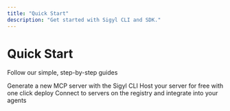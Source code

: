 ```yaml
---
title: "Quick Start"
description: "Get started with Sigyl CLI and SDK."
---
```


# Quick Start
Follow our simple, step-by-step guides

<Columns cols={2}>
<Card
  title="Build"
  description="Create and configure MCP servers from scratch or existing projects."
  icon="settings"
  href="docs/build-overview"
>
  Generate a new MCP server with the Sigyl CLI
</Card>
<Card
  title="Deploy"
  description="Deploy your MCP server to the cloud with one click."
  icon="server"
  href="docs/deploy-overview"
>
  Host your server for free with one click deploy
</Card>
</Columns>
<Card
  title="Connect"
  description="Integrate Sigyl programmatically in your JavaScript/TypeScript projects."
  icon="arrow-down-to-line"
  href="docs/use-overview"
>
  Connect to servers on the registry and integrate into your agents
</Card>